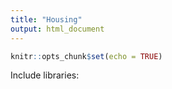 ```yaml
---
title: "Housing"
output: html_document
---
```


```r
knitr::opts_chunk$set(echo = TRUE)
```

Include libraries:
```r

```

